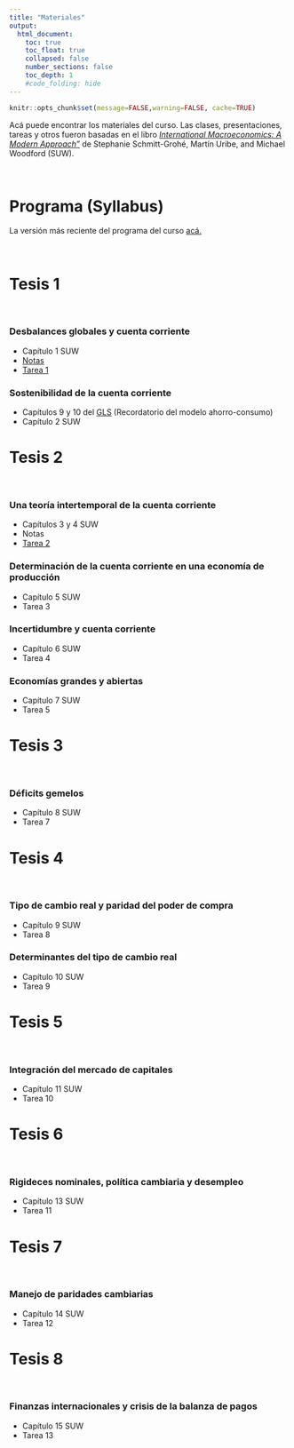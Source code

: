 ```yaml
---
title: "Materiales"
output:
  html_document:
    toc: true
    toc_float: true
    collapsed: false
    number_sections: false
    toc_depth: 1
    #code_folding: hide
---
```


```r
knitr::opts_chunk$set(message=FALSE,warning=FALSE, cache=TRUE)
```

Acá puede encontrar los materiales del curso. Las clases, presentaciones, tareas y otros fueron basadas en el libro [*International Macroeconomics: A Modern Approach"*](https://press.princeton.edu/books/hardcover/9780691170640/international-macroeconomics) de Stephanie Schmitt-Grohé, Martín Uribe, and Michael Woodford (SUW).

<br>

# Programa (Syllabus)

La versión más reciente del programa del curso [acá.](materials/MacroInternacional_I22.pdf)

<br>

# Tesis 1

<br>

### Desbalances globales y cuenta corriente

* Capítulo 1 SUW
* [Notas](materials/Tesis_1.pdf)
* [Tarea 1](materials/Tarea_1.pdf)

### Sostenibilidad de la cuenta corriente

* Capítulos 9 y 10 del [GLS](https://www3.nd.edu/~esims1/GLS_may_2021.pdf) (Recordatorio del modelo ahorro-consumo)
* Capítulo 2 SUW

# Tesis 2 

<br>

### Una teoría intertemporal de la cuenta corriente

* Capítulos 3 y 4 SUW
* Notas
* [Tarea 2](materials/Tarea_2.pdf)

### Determinación de la cuenta corriente en una economía de producción

* Capítulo 5 SUW
* Tarea 3

### Incertidumbre y cuenta corriente

* Capítulo 6 SUW
* Tarea 4

### Economías grandes y abiertas

* Capítulo 7 SUW
* Tarea 5

# Tesis 3 

<br>

### Déficits gemelos

* Capítulo 8 SUW
* Tarea 7

# Tesis 4 

<br>

### Tipo de cambio real y paridad del poder de compra


* Capítulo 9 SUW
* Tarea 8

### Determinantes del tipo de cambio real

* Capítulo 10 SUW
* Tarea 9

# Tesis 5  

<br>

### Integración del mercado de capitales

* Capítulo 11 SUW
* Tarea 10

# Tesis 6 

<br>

### Rigideces nominales, política cambiaria y desempleo 

* Capítulo 13 SUW
* Tarea 11

# Tesis 7 

<br>

### Manejo de paridades cambiarias

* Capítulo 14 SUW
* Tarea 12

# Tesis 8 

<br>

### Finanzas internacionales y crisis de la balanza de pagos

* Capítulo 15 SUW
* Tarea 13
